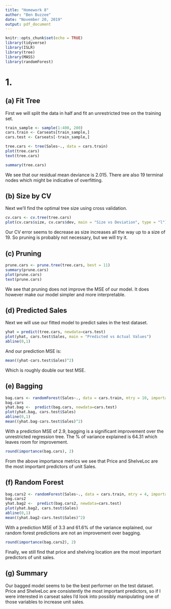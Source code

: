 ```yaml
---
title: "Homework 8"
author: "Ben Buzzee"
date: "November 20, 2019"
output: pdf_document
---
```


```r
knitr::opts_chunk$set(echo = TRUE)
library(tidyverse)
library(ISLR)
library(tree)
library(MASS)
library(randomForest)
```

# 1.

## (a) Fit Tree
First we will split the data in half and fit an unrestricted tree on the training set.
```r
train_sample <- sample(1:400, 200)
cars.train <- Carseats[train_sample,]
cars.test <- Carseats[-train_sample,]
```


```r
tree.cars <- tree(Sales~., data = cars.train)
plot(tree.cars)
text(tree.cars)
```


```r
summary(tree.cars)
```

We see that our residual mean deviance is 2.015. There are also 19 terminal nodes which might be indicative of overfitting.

## (b) Size by CV

Next we'll find the optimal tree size using cross validation.

```r
cv.cars <- cv.tree(tree.cars)
plot(cv.cars$size, cv.cars$dev, main = "Size vs Deviation", type = "l")
```

Our CV error seems to decrease as size increases all the way up to a size of 19. So pruning is probably not necessary, but we will try it.

## (c) Pruning

```r
prune.cars <- prune.tree(tree.cars, best = 11)
summary(prune.cars)
plot(prune.cars)
text(prune.cars)
```


We see that pruning does not improve the MSE of our model. It does however make our model simpler and more interpretable.

## (d) Predicted Sales

Next we will use our fitted model to predict sales in the test dataset.
```r
yhat = predict(tree.cars, newdata=cars.test)
plot(yhat, cars.test$Sales, main = "Predicted vs Actual Values")
abline(0,1)
```

And our prediction MSE is:

```r
mean((yhat-cars.test$Sales)^2)
```

Which is roughly double our test MSE.

## (e) Bagging

```r
bag.cars <- randomForest(Sales~., data = cars.train, mtry = 10, importance = TRUE)
bag.cars
yhat.bag <-  predict(bag.cars, newdata=cars.test)
plot(yhat.bag, cars.test$Sales)
abline(0,1)
mean((yhat.bag-cars.test$Sales)^2)

```

With a prediction MSE of 2.9, bagging is a significant improvement over the unrestricted regression tree. The % of variance explained is 64.31 which leaves room for improvement.


```r
round(importance(bag.cars), 2)
```

From the above importance metrics we see that Price and ShelveLoc are the most important predictors of unit Sales.

## (f) Random Forest

```r
bag.cars2 <- randomForest(Sales~., data = cars.train, mtry = 4, importance = TRUE)
bag.cars2
yhat.bag2 <-  predict(bag.cars2, newdata=cars.test)
plot(yhat.bag2, cars.test$Sales)
abline(0,1)
mean((yhat.bag2-cars.test$Sales)^2)

```

With a prediction MSE of 3.3 and 61.6% of the variance explained, our random forest predictions are not an improvement over bagging.


```r
round(importance(bag.cars2), 2)
```

Finally, we still find that price and shelving location are the most important predictors of unit sales.

## (g) Summary

Our bagged model seems to be the best performer on the test dataset. Price and ShelveLoc are consistently the most important predictors, so if I were interested in carseat sales I'd look into possibly manipulating one of those variables to increase unit sales.
